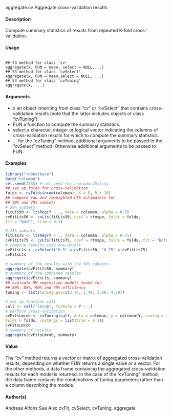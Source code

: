 aggregate.cv Aggregate cross-validation results

#### Description 

Compute summary statistics of results from repeated K-fold cross-validation.

#### Usage 
<pre><code>
## S3 method for class 'cv'
aggregate(x, FUN = mean, select = NULL,...)
## S3 method for class 'cvSelect'
aggregate(x, FUN = mean,select = NULL, ...)
## S3 method for class 'cvTuning'
aggregate(x, ...)
</code></pre>

#### Arguments 

* x an object inheriting from class "cv" or "cvSelect" that contains cross-validation results (note that the latter includes objects of class "cvTuning").
* FUN a function to compute the summary statistics.
* select a character, integer or logical vector indicating the columns of cross-validation results for which to compute the summary statistics.
* ... for the "cvTuning" method, additional arguments to be passed to the "cvSelect"
method. Otherwise additional arguments 
 to be passed to FUN.



#### Examples 
```r

library("robustbase")
data("coleman")
set.seed(1234) # set seed for reproducibility
## set up folds for cross-validation
folds <- cvFolds(nrow(coleman), K = 5, R = 10)
## compare raw and reweighted LTS estimators for
## 50% and 75% subsets
# 50% subsets
fitLts50 <- ltsReg(Y ~ ., data = coleman, alpha = 0.5)
cvFitLts50 <- cvLts(fitLts50, cost = rtmspe, folds = folds,
fit = "both", trim = 0.1)
```
```r
# 75% subsets
fitLts75 <- ltsReg(Y ~ ., data = coleman, alpha = 0.75)
cvFitLts75 <- cvLts(fitLts75, cost = rtmspe, folds = folds, fit = "both", trim = 0.1)
# combine results into one object
cvFitsLts <- cvSelect("0.5" = cvFitLts50, "0.75" = cvFitLts75)
cvFitsLts
```
```r
# summary of the results with the 50% subsets
aggregate(cvFitLts50, summary)
# summary of the combined results
aggregate(cvFitsLts, summary)
## evaluate MM regression models tuned for
## 80%, 85%, 90% and 95% efficiency
tuning <- list(tuning.psi=c(3.14, 3.44, 3.88, 4.68))
```
```r
# set up function call
call <- call("lmrob", formula = Y ~ .)
# perform cross-validation
cvFitsLmrob <- cvTuning(call, data = coleman, y = coleman$Y, tuning = tuning, cost = rtmspe,
folds = folds, costArgs = list(trim = 0.1))
cvFitsLmrob
# summary of results
aggregate(cvFitsLmrob, summary)


```

#### Value
The "cv" method returns a vector or matrix of aggregated cross-validation results, depending on whether FUN returns a single value or a vector.
For the other methods, a data frame containing the aggregated cross-validation results for each model is returned. In the case of the "cvTuning" method, the data frame contains the combinations of tuning parameters rather than a column describing the models.

#### Author(s)
Andreas Alfons
See Also
cvFit, cvSelect, cvTuning, aggregate

